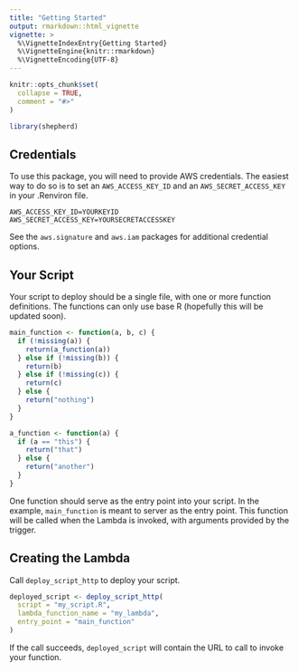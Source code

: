 ```yaml
---
title: "Getting Started"
output: rmarkdown::html_vignette
vignette: >
  %\VignetteIndexEntry{Getting Started}
  %\VignetteEngine{knitr::rmarkdown}
  %\VignetteEncoding{UTF-8}
---
```


```r
knitr::opts_chunk$set(
  collapse = TRUE,
  comment = "#>"
)
```

```r
library(shepherd)
```

## Credentials

To use this package, you will need to provide AWS credentials.
The easiest way to do so is to set an `AWS_ACCESS_KEY_ID` and an `AWS_SECRET_ACCESS_KEY` in your .Renviron file.

```
AWS_ACCESS_KEY_ID=YOURKEYID
AWS_SECRET_ACCESS_KEY=YOURSECRETACCESSKEY
```

See the `aws.signature` and `aws.iam` packages for additional credential options.

## Your Script

Your script to deploy should be a single file, with one or more function definitions.
The functions can only use base R (hopefully this will be updated soon).

```r
main_function <- function(a, b, c) {
  if (!missing(a)) {
    return(a_function(a))
  } else if (!missing(b)) {
    return(b)
  } else if (!missing(c)) {
    return(c)
  } else {
    return("nothing")
  }
}

a_function <- function(a) {
  if (a == "this") {
    return("that")
  } else {
    return("another")
  }
}
```

One function should serve as the entry point into your script.
In the example, `main_function` is meant to server as the entry point.
This function will be called when the Lambda is invoked, with arguments provided by the trigger.

## Creating the Lambda

Call `deploy_script_http` to deploy your script.

```r
deployed_script <- deploy_script_http(
  script = "my_script.R",
  lambda_function_name = "my_lambda",
  entry_point = "main_function"
)
```

If the call succeeds, `deployed_script` will contain the URL to call to invoke your function.
